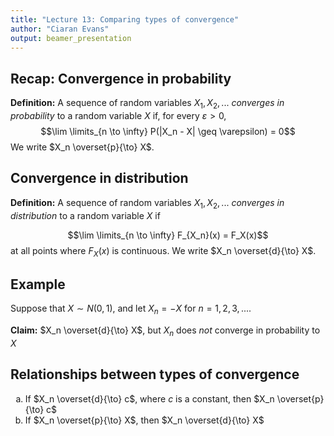 ```yaml
---
title: "Lecture 13: Comparing types of convergence"
author: "Ciaran Evans"
output: beamer_presentation
---
```


## Recap: Convergence in probability

**Definition:** A sequence of random variables $X_1, X_2,...$ *converges in probability* to a random variable $X$ if, for every $\varepsilon > 0$,
$$\lim \limits_{n \to \infty} P(|X_n - X| \geq \varepsilon) = 0$$
We write $X_n \overset{p}{\to} X$.

## Convergence in distribution

**Definition:** A sequence of random variables $X_1, X_2,...$ *converges in distribution* to a random variable $X$ if

$$\lim \limits_{n \to \infty} F_{X_n}(x) = F_X(x)$$
at all points where $F_X(x)$ is continuous. We write $X_n \overset{d}{\to} X$.


## Example

Suppose that $X \sim N(0, 1)$, and let $X_n = -X$ for $n=1,2,3,...$.

**Claim:** $X_n \overset{d}{\to} X$, but $X_n$ does *not* converge in probability to $X$

\vspace{5cm}

## Relationships between types of convergence

(a) If $X_n \overset{d}{\to} c$, where $c$ is a constant, then $X_n \overset{p}{\to} c$
(b) If $X_n \overset{p}{\to} X$, then $X_n \overset{d}{\to} X$

\vspace{6cm}